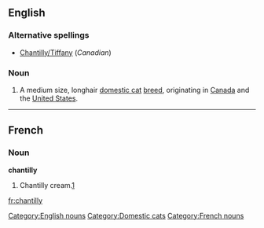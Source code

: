 ==English==

===Alternative spellings===
* [[Chantilly/Tiffany]] (''Canadian'')

===Noun===
{{en-noun|?}}
{{wikipedia|Chantilly-Tiffany (cat)}}

# A medium size, longhair [[domestic cat]] [[breed]], originating in [[Canada]] and the [[United States]].

[[Category:English nouns]]

----

==French==

===Noun===
'''chantilly''' {{f}}

# Chantilly cream.[[w:Chantilly cream|1]]

[[Category:Domestic cats]]
[[Category:French nouns]]

[[fr:chantilly]]